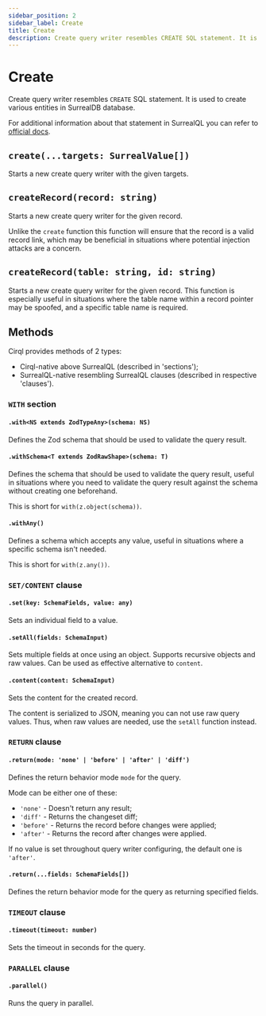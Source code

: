 ```yaml
---
sidebar_position: 2
sidebar_label: Create
title: Create
description: Create query writer resembles CREATE SQL statement. It is used to create various entities in SurrealDB database.
---
```


# Create
Create query writer resembles `CREATE` SQL statement. It is used to create various entities in SurrealDB database.

For additional information about that statement in SurrealQL you can refer to [official docs](https://surrealdb.com/docs/surrealql/statements/create/).

## `create(...targets: SurrealValue[])`
Starts a new create query writer with the given targets.

## `createRecord(record: string)`
Starts a new create query writer for the given record.

Unlike the `create` function this function will ensure that the record is a valid record link, which may be beneficial in situations where potential injection attacks are a concern.

## `createRecord(table: string, id: string)`
Starts a new create query writer for the given record. This function is especially useful in situations where the table name within a record pointer may be spoofed, and a specific table name is required.

## Methods
Cirql provides methods of 2 types:
- Cirql-native above SurrealQL (described in 'sections');
- SurrealQL-native resembling SurrealQL clauses (described in respective 'clauses').

### `WITH` section

#### `.with<NS extends ZodTypeAny>(schema: NS)`
Defines the Zod schema that should be used to validate the query result.

#### `.withSchema<T extends ZodRawShape>(schema: T)`
Defines the schema that should be used to validate the query result, useful in situations where you need to validate the query result against the schema without creating one beforehand.

This is short for `with(z.object(schema))`.

#### `.withAny()`
Defines a schema which accepts any value, useful in situations where a specific schema isn't needed.

This is short for `with(z.any())`.

### `SET/CONTENT` clause

#### `.set(key: SchemaFields, value: any)`
Sets an individual field to a value.

#### `.setAll(fields: SchemaInput)`
Sets multiple fields at once using an object. Supports recursive objects and raw values. Can be used as effective alternative to `content`.

#### `.content(content: SchemaInput)`
Sets the content for the created record.

The content is serialized to JSON, meaning you can not use raw query values. Thus, when raw values are needed, use the `setAll` function instead.

### `RETURN` clause

#### `.return(mode: 'none' | 'before' | 'after' | 'diff')`
Defines the return behavior mode `mode` for the query.

Mode can be either one of these:
- `'none'` - Doesn't return any result;
- `'diff'` - Returns the changeset diff;
- `'before'` - Returns the record before changes were applied;
- `'after'` - Returns the record after changes were applied.

If no value is set throughout query writer configuring, the default one is `'after'`.

#### `.return(...fields: SchemaFields[])`
Defines the return behavior mode for the query as returning specified fields.

### `TIMEOUT` clause

#### `.timeout(timeout: number)`
Sets the timeout in seconds for the query.

### `PARALLEL` clause

#### `.parallel()`
Runs the query in parallel.

